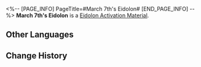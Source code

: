 <%-- [PAGE_INFO]
PageTitle=#March 7th's Eidolon#
[END_PAGE_INFO] --%>
{{Item Infobox
|id          = 11001
|image       = Item March 7th's Eidolon.png
|type        = Eidolon Activation Material
|invCategory = 
|rarity      = 4
|effect      = 
|description = Material for raising March 7th's Eidolon Level.
}}
'''March 7th's Eidolon''' is a [[Eidolon Activation Material]].

==Other Languages==
{{Other Languages
|en   = March 7th's Eidolon
|zhs  = 【三月七】的星魂
|zht  = 【三月七】的星魂
|ja   = 「三月なのか」の星魂
|ko   = [Mar. 7th]의 성혼
|es   = Eidolon de Siete de Marzo
|fr   = Eidolon de March&nbsp;7th
|ru   = Эйдолон Март 7
|th   = Eidolon ของ March 7th
|vi   = Tinh Hồn March 7th
|de   = 7. März’ Eidolon
|id   = March 7th's Eidolon
|pt   = Eidolon de 7 de Março
}}

==Change History==
{{Change History|1.0}}